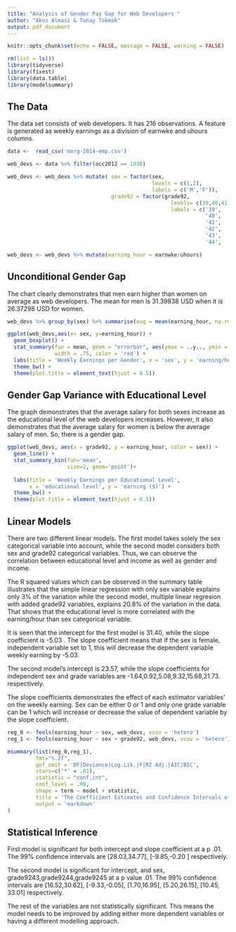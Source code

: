 ```yaml
---
title: "Analysis of Gender Pay Gap for Web Developers "
author: "Akos Almasi & Tunay Tokmak"
output: pdf_document
---
```


```r
knitr::opts_chunk$set(echo = FALSE, message = FALSE, warning = FALSE)
```

```r
rm(list = ls())
library(tidyverse)
library(fixest)
library(data.table)
library(modelsummary)

```
## The Data

The data set consists of web developers. It has 216 observations. A feature is generated as weekly earnings as a division of earnwke and uhours columns. 

```r

data <-  read_csv('morg-2014-emp.csv')
```

```r
web_devs <- data %>% filter(occ2012 == 1030)
```

```r
web_devs <- web_devs %>% mutate( sex = factor(sex, 
                                              levels = c(1,2),
                                              labels = c('M','F')),
                                 grade92 = factor(grade92,
                                                    levels= c(39,40,41,42,43,44,45),
                                                    labels = c('39',
                                                               '40',
                                                               '41',
                                                               '42',
                                                               '43',
                                                               '44',  '45')))

web_devs <- web_devs %>% mutate(earning_hour = earnwke/uhours)

``` 

## Unconditional Gender Gap

The chart clearly demonstrates that men earn higher than women on average as web developers.
The mean for men is 31.39838 USD when it is 26.37298 USD for women.


```r
web_devs %>% group_by(sex) %>% summarise(avg = mean(earning_hour, na.rm = T))
```

```r
ggplot(web_devs,aes(x= sex, y=earning_hour)) +
  geom_boxplot() + 
  stat_summary(fun = mean, geom = "errorbar", aes(ymax = ..y.., ymin = ..y..),
               width = .75, color = 'red') +
  labs(title = 'Weekly Earnings per Gender', x = 'sex', y = 'earning/hour ($)') +
  theme_bw() +
  theme(plot.title = element_text(hjust = 0.5))
```

## Gender Gap Variance with Educational Level

The graph demonstrates that the average salary for both sexes increase as the educational level of the web developers increases. However, it also demonstrates that the average salary for women is below the average salary of men. So, there is a gender gap.

```r
ggplot(web_devs, aes(x = grade92, y = earning_hour, color = sex)) +
  geom_line() +
  stat_summary_bin(fun='mean',
                   size=2, geom='point')+
 
  labs(title = 'Weekly Earnings per Educational Level',
       x = 'educational level', y = 'earning ($)') +
  theme_bw() +
  theme(plot.title = element_text(hjust = 0.5))

```

## Linear Models

There are two different linear models. The first model takes solely the sex categorical variable into account, while the second model considers both sex and grade92 categorical variables. Thus, we can observe the correlation between educational level and income as well as gender and income.

The R squared values which can be observed in the summary table illustrates that the simple linear regression with only sex variable explains only 3% of the variation while the second model, multiple linear regresion with added grade92 variables, explains 20.8% of the variation in the data. That shows that the educational level is more correlated with the earning/hour than sex categorical variable.

It is seen that the  intercept for the first model is 31.40, while the slope coefficient is -5.03 . The slope coefficient means that if the sex is female, independent variable set to 1, this will decrease the dependent variable weekly earning by -5.03. 


The second model's intercept is 23.57, while the slope coefficients for independent sex and grade variables are -1.64,0.92,5.08,9.32,15.68,21.73. respectively.

The slope coefficients demonstrates the effect of each estimator variables' on the weekly earning. Sex can be either 0 or 1 and only one grade variable can be 1 which will increase or decrease the value of dependent variable by the slope coefficient. 

```r
reg_0 <- feols(earning_hour ~ sex, web_devs, vcov = 'hetero')
reg_1 <- feols(earning_hour ~ sex + grade92, web_devs, vcov = 'hetero')

```


```r
msummary(list(reg_0,reg_1),
         fmt="%.2f",
         gof_omit = 'DF|Deviance|Log.Lik.|F|R2 Adj.|AIC|BIC',
         stars=c('*' = .01), 
         statistic = "conf.int",
         conf_level = .99,
         shape = term ~ model + statistic,
         title = 'The Coefficient Estimates and Confidence Intervals of Models',
         output = 'markdown'
)

```

## Statistical Inference

First model is significant for both intercept and slope coefficient at a p .01. The 99% confidence intervals are [28.03,34.77], [-9.85,-0.20 ] respectively.


The second model is significant for intercept, and sex, grade9243,grade9244,grade9245 at a p value .01. The 99% confidence intervals are [16.52,30.62], [-9.33,-0.05], [1.70,16.95], [5.20,26.15], [10.45,	33.01] respectively.

The rest of the variables are not statistically significant. This means the model needs to be improved by adding either more dependent variables or having a different modelling approach.
